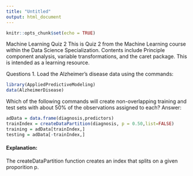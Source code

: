 ```yaml
---
title: "Untitled"
output: html_document
---
```


```r
knitr::opts_chunk$set(echo = TRUE)
```


Machine Learning Quiz 2
This is Quiz 2 from the Machine Learning course within the Data Science Specialization. Contents include Principle component analysis, variable transformations, and the caret package. This is intended as a learning resource.

Questions
1. Load the Alzheimer’s disease data using the commands:

```r
library(AppliedPredictiveModeling)
data(AlzheimerDisease)
```

Which of the following commands will create non-overlapping training and test sets with about 50% of the observations assigned to each?
Answer:


```r
adData = data.frame(diagnosis,predictors)
trainIndex = createDataPartition(diagnosis, p = 0.50,list=FALSE)
training = adData[trainIndex,]
testing = adData[-trainIndex,]
```

#### Explanation:
The createDataPartition function creates an index that splits on a given proporition p.

